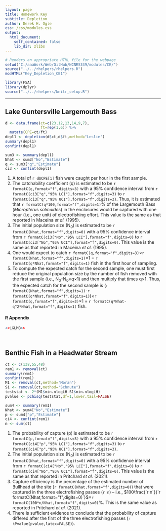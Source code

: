 ```yaml
---
layout: page
title: Homework Key
subtitle: Depletion
author: Derek H. Ogle
css: /css/modules.css
output:
  html_document:
    self_contained: false
    lib_dir: zlibs
---
```


```r
# Renders an appropriate HTML file for the webpage
setwd("C:/aaaWork/Web/GitHub/NCNRS349/modules/CE/")
source("../../rhelpers/rhelpers.R")
modHTML("Key_Depletion_CE1")
```

```r
library(FSA)
library(dplyr)
source("../../rhelpers/knitr_setup.R")
```

----

## Lake Guntersville Largemouth Bass
```r
d <- data.frame(ct=c(23,12,13,14,9,7),
                ft=rep(1,6)) %>%
  mutate(CPE=ct/ft)
depl1 <- depletion(d$ct,d$ft,method="Leslie")
summary(depl1)
confint(depl1)
```
```r
sum3 <- summary(depl1)
Nhat <- sum3["No","Estimate"]
q <- sum3["q","Estimate"]
ci3 <- confint(depl1)
```

1. A total of `r d$CPE[1]` fish were caught per hour in the first sample.
1. The catchability coefficient (q) is estimated to be `r formatC(q,format="f",digits=3)` with a 95% confidence interval from `r formatC(ci3["q","95% LCI"],format="f",digits=3)` to `r formatC(ci3["q","95% UCI"],format="f",digits=3)`. Thus, it is estimated that `r formatC(q*100,format="f",digits=1)`% of the Largemouth Bass (*Micropterus salmoides*) in the enclosures would be captured with one hour (i.e., one unit) of electrofishing effort. This value is the same as that reported in Maceina *et al.* (1995).
1. The initial population size (N<sub>0</sub>) is estimated to be `r formatC(Nhat,format="f",digits=0)` with a 95% confidence interval from `r formatC(ci3["No","95% LCI"],format="f",digits=0)` to `r formatC(ci3["No","95% UCI"],format="f",digits=0)`. This value is the same as that reported in Maceina *et al.* (1995).
1. One would expect to catch `r formatC(q,format="f",digits=3)`&times;`r formatC(Nhat,format="f",digits=1)`&times;1 = `r formatC(q*Nhat,format="f",digits=1)` fish in the first hour of sampling.
1. To compute the expected catch for the second sample, one must first reduce the original population size by the number of fish removed with the first sample (i.e., N<sub>0</sub>-N<sub>0</sub>&times;q&times;1) and then multiply that times q&times;1. Thus, the expected catch for the second sample is (`r formatC(Nhat,format="f",digits=1)`-`r formatC(q*Nhat,format="f",digits=1)`)&times;`r formatC(q,format="f",digits=3)`&times;1 = `r formatC(q*Nhat-q^2*Nhat,format="f",digits=1)` fish.

#### R Appendix
```r
<<LGLMB>>
```

&nbsp;

## Benthic Fish in a Headwater Stream
```r
ct <- c(138,55,48)
rem1 <- removal(ct)
summary(rem1)
confint(rem1)
M1 <- removal(ct,method="Moran")
S1 <- removal(ct,method="Schnute")
teststat <- 2*(M1$min.nlogLH-S1$min.nlogLH)
pvalue <- pchisq(teststat,df=1,lower.tail=FALSE)
```
```r
sum4 <- summary(rem1)
Nhat <- sum4["No","Estimate"]
p <- sum4["p","Estimate"]
ci4 <- confint(rem1)
n <- sum(ct)
```

1. The probability of capture (p) is estimated to be `r formatC(p,format="f",digits=3)` with a 95% confidence interval from `r formatC(ci4["p","95% LCI"],format="f",digits=3)` to `r formatC(ci4["p","95% UCI"],format="f",digits=3)`.
1. The initial population size (N<sub>0</sub>) is estimated to be `r formatC(Nhat,format="f",digits=0)` with a 95% confidence interval from `r formatC(ci4["No","95% LCI"],format="f",digits=0)` to `r formatC(ci4["No","95% UCI"],format="f",digits=0)`. This value is the same as that reported in Pritchard *et al.* (2021).
1. Capture efficiency is the percentage of the estimated number of Bullhead at the site (`r formatC(Nhat,format="f",digits=0)`) that were captured in the three electrofishing passes (`r n`) -- i.e., $100\frac{`r n`}{`r formatC(Nhat,format="f",digits=0)`}$=`r formatC(100*n/Nhat,format="f",digits=0)`%. This is the same value as reported in Pritchard *et al.* (2021).
1. There is sufficient evidence to conclude that the probability of capture differed after the first of the three electrofishing passes (`r kPvalue(pvalue,latex=FALSE)`).
